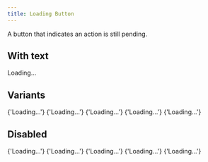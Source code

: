 ```yaml
---
title: Loading Button
---
```


A button that indicates an action is still pending.

<Example>
  <LoadingButton isLoading />
</Example>

## With text

<Example>
  <LoadingButton isLoading>Loading...</LoadingButton>
</Example>

## Variants

<Example>
  <LoadingButton variant="primary" isLoading>
    {'Loading...'}
  </LoadingButton>
  <LoadingButton variant="secondary" isLoading>
    {'Loading...'}
  </LoadingButton>
  <LoadingButton variant="outline" isLoading>
    {'Loading...'}
  </LoadingButton>
  <LoadingButton variant="quiet" isLoading>
    {'Loading...'}
  </LoadingButton>
  <LoadingButton variant="danger" isLoading>
    {'Loading...'}
  </LoadingButton>
</Example>

## Disabled

<Example>
  <LoadingButton variant="primary" isLoading isDisabled>
    {'Loading...'}
  </LoadingButton>
  <LoadingButton variant="secondary" isLoading isDisabled>
    {'Loading...'}
  </LoadingButton>
  <LoadingButton variant="outline" isLoading isDisabled>
    {'Loading...'}
  </LoadingButton>
  <LoadingButton variant="quiet" isLoading isDisabled>
    {'Loading...'}
  </LoadingButton>
  <LoadingButton variant="danger" isLoading isDisabled>
    {'Loading...'}
  </LoadingButton>
</Example>
